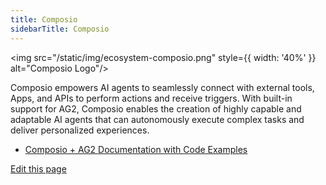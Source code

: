 ```yaml
---
title: Composio
sidebarTitle: Composio
---
```


<img src="/static/img/ecosystem-composio.png" style={{ width: '40%' }} alt="Composio Logo"/>

Composio empowers AI agents to seamlessly connect with external tools, Apps, and APIs to perform actions and receive triggers. With built-in support for AG2, Composio enables the creation of highly capable and adaptable AI agents that can autonomously execute complex tasks and deliver personalized experiences.

- [Composio + AG2 Documentation with Code Examples](https://docs.composio.dev/framework/autogen)

<div className="edit-url-container">
    <a className="edit-url" href="https://github.com/ag2ai/ag2/edit/main/website/docs/ecosystem/composio.mdx" target='_blank'><Icon icon="pen" iconType="solid" size="13px"/> Edit this page</a>
</div>
